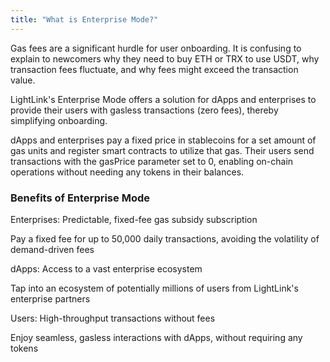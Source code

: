 ```yaml
---
title: "What is Enterprise Mode?"
---
```


Gas fees are a significant hurdle for user onboarding. It is confusing to explain to newcomers why they need to buy ETH or TRX to use USDT, why transaction fees fluctuate, and why fees might exceed the transaction value.

LightLink's Enterprise Mode offers a solution for dApps and enterprises to provide their users with gasless transactions (zero fees), thereby simplifying onboarding.

dApps and enterprises pay a fixed price in stablecoins for a set amount of gas units and register smart contracts to utilize that gas. Their users send transactions with the gasPrice parameter set to 0, enabling on-chain operations without needing any tokens in their balances.

### Benefits of Enterprise Mode

Enterprises: Predictable, fixed-fee gas subsidy subscription

Pay a fixed fee for up to 50,000 daily transactions, avoiding the volatility of demand-driven fees

dApps: Access to a vast enterprise ecosystem

Tap into an ecosystem of potentially millions of users from LightLink's enterprise partners

Users: High-throughput transactions without fees

Enjoy seamless, gasless interactions with dApps, without requiring any tokens
